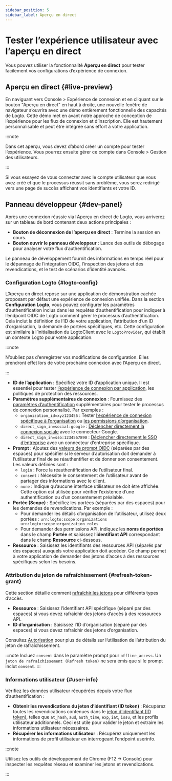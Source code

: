 ```yaml
---
sidebar_position: 5
sidebar_label: Aperçu en direct
---
```


# Tester l’expérience utilisateur avec l’aperçu en direct

Vous pouvez utiliser la fonctionnalité **Aperçu en direct** pour tester facilement vos configurations d’expérience de connexion.

## Aperçu en direct \{#live-preview}

En naviguant vers <CloudLink to="/sign-in-experience">Console > Expérience de connexion</CloudLink> et en cliquant sur le bouton "Aperçu en direct" en haut à droite, une nouvelle fenêtre de navigateur s’ouvrira avec une démo entièrement fonctionnelle des capacités de Logto. Cette démo met en avant notre approche de conception de l’expérience pour les flux de connexion et d’inscription. Elle est hautement personnalisable et peut être intégrée sans effort à votre application.

:::note

Dans cet aperçu, vous devez d’abord créer un compte pour tester l’expérience. Vous pourrez ensuite gérer ce compte dans <CloudLink to="/user-management">Console > Gestion des utilisateurs</CloudLink>.

:::

Si vous essayez de vous connecter avec le compte utilisateur que vous avez créé et que le processus réussit sans problème, vous serez redirigé vers une page de succès affichant vos identifiants et votre ID.

## Panneau développeur \{#dev-panel}

Après une connexion réussie via l’Aperçu en direct de Logto, vous arriverez sur un tableau de bord contenant deux actions principales :

- **Bouton de déconnexion de l’aperçu en direct** : Termine la session en cours.
- **Bouton ouvrir le panneau développeur** : Lance des outils de débogage pour analyser votre flux d’authentification.

Le panneau de développement fournit des informations en temps réel pour le dépannage de l’intégration OIDC, l’inspection des jetons et des revendications, et le test de scénarios d’identité avancés.

### Configuration Logto \{#logto-config}

L’Aperçu en direct repose sur une application de démonstration cachée proposant par défaut une expérience de connexion unifiée. Dans la section **Configuration Logto**, vous pouvez configurer les paramètres d’authentification inclus dans les requêtes d’authentification pour indiquer à l’endpoint OIDC de Logto comment gérer le processus d’authentification. Cela inclut la définition de l’ID de votre application, l’attribution d’un ID d’organisation, la demande de portées spécifiques, etc. Cette configuration est similaire à l’initialisation du LogtoClient avec le `LogtoProvider`, qui établit un contexte Logto pour votre application.

:::note

N’oubliez pas d’enregistrer vos modifications de configuration. Elles prendront effet lors de votre prochaine connexion avec l’Aperçu en direct.

:::

- **ID de l’application** : Spécifiez votre ID d’application unique. Il est essentiel pour tester [l’expérience de connexion par application](/customization/match-your-brand#app-specific-branding), les politiques de protection des ressources.
- **Paramètres supplémentaires de connexion** : Fournissez des [paramètres d’authentification](/end-user-flows/authentication-parameters) supplémentaires pour tester le processus de connexion personnalisé. Par exemples :
  - `organization_id=xyz123456` : Tester [l’expérience de connexion spécifique à l’organisation](/customization/match-your-brand#organization-specific-branding) ou [les permissions d’organisation](/authorization/organization-permissions).
  - `direct_sign_in=social:google` : [Déclencher directement la connexion sociale](/end-user-flows/authentication-parameters/direct-sign-in#social-sign-in) avec le connecteur Google.
  - `direct_sign_in=sso:1234567890` : [Déclencher directement le SSO d’entreprise](/end-user-flows/authentication-parameters/direct-sign-in#enterprise-sso) avec un connecteur d’entreprise spécifique.
- **Prompt** : Ajoutez des [valeurs de prompt OIDC](https://blog.logto.io/introducing-oidc-prompt) (séparées par des espaces) pour spécifier si le serveur d’autorisation doit demander à l’utilisateur final de se réauthentifier et de donner son consentement. Les valeurs définies sont :
  - `login` : Force la réauthentification de l’utilisateur final.
  - `consent` : Nécessite le consentement de l’utilisateur avant de partager des informations avec le client.
  - `none` : Indique qu’aucune interface utilisateur ne doit être affichée. Cette option est utilisée pour vérifier l’existence d’une authentification ou d’un consentement préalable.
- **Portée (Scope)** : Spécifiez les portées (séparées par des espaces) pour les demandes de revendications. Par exemple :
  - Pour demander les détails d’organisation de l’utilisateur, utilisez deux portées : `urn:logto:scope:organizations urn:logto:scope:organization_roles`
  - Pour demander des permissions API, indiquez les **noms de portées** dans le champ **Portée** et saisissez l’**identifiant API** correspondant dans le champ **Ressource** ci-dessous.
- **Ressource** : Saisissez les identifiants des ressources API (séparés par des espaces) auxquels votre application doit accéder. Ce champ permet à votre application de demander des jetons d’accès à des ressources spécifiques selon les besoins.

### Attribution du jeton de rafraîchissement \{#refresh-token-grant}

Cette section détaille comment [rafraîchir les jetons](https://auth-wiki.logto.io/refresh-token) pour différents types d’accès.

- **Ressource** : Saisissez l’identifiant API spécifique (séparé par des espaces) si vous devez rafraîchir des jetons d’accès à des ressources API.
- **ID d’organisation** : Saisissez l’ID d’organisation (séparé par des espaces) si vous devez rafraîchir des jetons d’organisation.

Consultez [Autorisation](/authorization) pour plus de détails sur l’utilisation de l’attribution du jeton de rafraîchissement.

:::note
Incluez `consent` dans le paramètre prompt pour `offline_access`. Un `jeton de rafraîchissement (Refresh token)` ne sera émis que si le prompt inclut `consent`.
:::

### Informations utilisateur \{#user-info}

Vérifiez les données utilisateur récupérées depuis votre flux d’authentification :

- **Obtenir les revendications du jeton d’identifiant (ID token)** : Récupérez toutes les revendications contenues dans le [jeton d’identifiant (ID token)](https://auth-wiki.logto.io/id-token), telles que `at_hash`, `aud`, `auth_time`, `exp`, `iat`, `issu`, et les profils utilisateur additionnels. Ceci est utile pour valider le jeton et extraire les informations utilisateur nécessaires.
- **Récupérer les informations utilisateur** : Récupérez uniquement les informations de profil utilisateur en interrogeant l’endpoint userinfo.

:::note

Utilisez les outils de développement de Chrome (F12 → Console) pour inspecter les requêtes réseau et examiner les jetons et revendications.

:::
